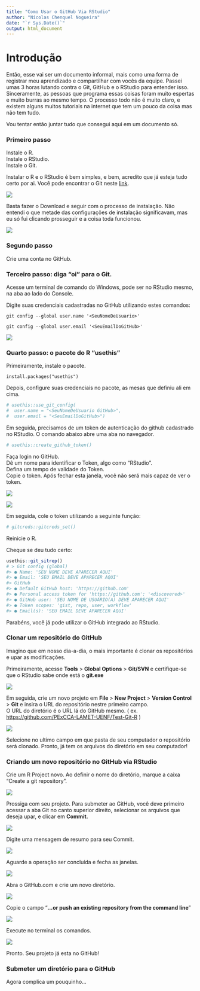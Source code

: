 ```yaml
---
title: "Como Usar o GitHub Via RStudio"
author: "Nícolas Chenquel Nogueira"
date: "`r Sys.Date()`"
output: html_document
---
```


# Introdução

Então, esse vai ser um documento informal, mais como uma forma de registrar meu aprendizado e compartilhar com vocês da equipe. Passei umas 3 horas lutando contra o Git, GitHub e o RStudio para entender isso. Sinceramente, as pessoas que programa essas coisas foram muito espertas e muito burras ao mesmo tempo. O processo todo não é muito claro, e existem alguns muitos tutoriais na internet que tem um pouco da coisa mas não tem tudo.

Vou tentar então juntar tudo que consegui aqui em um documento só.

### Primeiro passo

Instale o R.\
Instale o RStudio.\
Instale o Git.

Instalar o R e o RStudio é bem simples, e bem, acredito que já esteja tudo certo por ai. Você pode encontrar o Git neste [link](https://git-scm.com/downloads).

![](images/paste-544FA3E4.png)

Basta fazer o Download e seguir com o processo de instalação. Não entendi o que metade das configurações de instalação significavam, mas eu só fui clicando prosseguir e a coisa toda funcionou.

![](images/paste-C5DE8947.png)

### Segundo passo

Crie uma conta no GitHub.

### Terceiro passo: diga "oi" para o Git.

Acesse um terminal de comando do Windows, pode ser no RStudio mesmo, na aba ao lado do Console.

Digite suas credenciais cadastradas no GitHub utilizando estes comandos:

`git config --global user.name '<SeuNomeDeUsuario>'`

`git config --global user.email '<SeuEmailDoGitHub>'`

![](images/paste-ADDE2918.png)

### Quarto passo: o pacote do R "usethis"

Primeiramente, instale o pacote.

`install.packages("usethis")`

Depois, configure suas credenciais no pacote, as mesas que definiu ali em cima.

```r
# usethis::use_git_config(
#  user.name = "<SeuNomeDeUsuario GitHub>", 
#  user.email = "<SeuEmailDoGitHub>")
```

Em seguida, precisamos de um token de autenticação do github cadastrado no RStudio. O comando abaixo abre uma aba no navegador.

```r
# usethis::create_github_token()
```

Faça login no GitHub.\
Dê um nome para identificar o Token, algo como "RStudio".\
Defina um tempo de validade do Token.\
Copie o token. Após fechar esta janela, você não será mais capaz de ver o token.

![](images/paste-A385A0A8.png)

![](images/paste-6587A61A.png)

Em seguida, cole o token utilizando a seguinte função:

```r
# gitcreds::gitcreds_set()
```

Reinicie o R.

Cheque se deu tudo certo:

```r
usethis::git_sitrep()
# > Git config (global)
#> ● Name: 'SEU NOME DEVE APARECER AQUI'
#> ● Email: 'SEU EMAIL DEVE APARECER AQUI'
#> GitHub
#> ● Default GitHub host: 'https://github.com'
#> ● Personal access token for 'https://github.com': '<discovered>'
#> ● GitHub user: 'SEU NOME DE USUÁRIO(A) DEVE APARECER AQUI'
#> ● Token scopes: 'gist, repo, user, workflow'
#> ● Email(s): 'SEU EMAIL DEVE APARECER AQUI'
```

Parabéns, você já pode utilizar o GitHub integrado ao RStudio.

### Clonar um repositório do GitHub

Imagino que em nosso dia-a-dia, o mais importante é clonar os repositórios e upar as modificações.

Primeiramente, acesse **Tools** \> **Global Options** \> **Git/SVN** e certifique-se que o RStudio sabe onde está o **git.exe**

![](images/paste-7FEC6604.png)

Em seguida, crie um novo projeto em **File** \> **New Project** \> **Version Control** \> **Git** e insira o URL do repositório nestre primeiro campo.\
O URL do diretório é o URL lá do GitHub mesmo. ( ex. <https://github.com/PExCCA-LAMET-UENF/Test-Git-R> )

![](images/paste-0EE0446D.png)

Selecione no ultimo campo em que pasta de seu computador o repositório será clonado. Pronto, já tem os arquivos do diretório em seu computador!

### Criando um novo repositório no GitHub via RStudio

Crie um R Project novo. Ao definir o nome do diretório, marque a caixa "Create a git repository".

![](images/paste-C04C7AFB.png)

Prossiga com seu projeto. Para submeter ao GitHub, você deve primeiro acessar a aba Git no canto superior direito, selecionar os arquivos que deseja upar, e clicar em **Commit.**

![](images/paste-4E937ED5.png)

Digite uma mensagem de resumo para seu Commit.

![](images/paste-9ED2ED94.png)

Aguarde a operação ser concluída e fecha as janelas.

![](images/paste-91E63355.png)

Abra o GitHub.com e crie um novo diretório.

![](images/paste-77026FBA.png)

Copie o campo "**...or push an existing repository from the command line**"

![](images/paste-93BA7962.png)

Execute no terminal os comandos.

![](images/paste-6E68DFFF.png)

Pronto. Seu projeto já esta no GitHub!

### Submeter um diretório para o GitHub

Agora complica um pouquinho...
